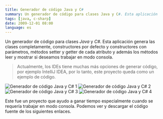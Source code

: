 ```yaml
---
title: Generador de código Java y C#
summary: Un generador de código para clases Java y C#. Esta aplicación genera las clases completamente, constructores por defecto y constructores con parámetros, métodos setter y getter de cada atributo y además los métodos leer y mostrar si deseamos trabajar en modo consola.
tags: [java, c-sharp]
date: 2009-12-01 08:00
language: es
---
```


Un generador de código para clases _Java_ y _C#_. Esta aplicación genera las clases completamente, constructores por defecto y constructores con parámetros, métodos setter y getter de cada atributo y además los métodos leer y mostrar si deseamos trabajar en modo consola.

> Actualmente, los IDEs tiene muchas más opciones de generar código, por ejemplo IntelliJ IDEA, por lo tanto, este proyecto queda como un ejemplo de código.

![Generador de código Java y C# 1](https://user-images.githubusercontent.com/1444991/27011907-5719a884-4e94-11e7-8d37-4565f522b270.png)
![Generador de código Java y C# 2](https://user-images.githubusercontent.com/1444991/27011906-57180b1e-4e94-11e7-98af-6eaedf83aa39.png)
![Generador de código Java y C# 3](https://user-images.githubusercontent.com/1444991/27011904-5714429a-4e94-11e7-9b8e-e8e35976b272.png)
![Generador de código Java y C# 4](https://user-images.githubusercontent.com/1444991/27011905-57164ed2-4e94-11e7-9190-cbf2ea80960c.png)

Este fue un proyecto que ayudo a ganar tiempo especialmente cuando se requería trabajar en modo consola. Podemos ver y descargar el código fuente de los siguientes enlaces.

<GitHub repo="GeneradorDeClases"/>
